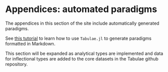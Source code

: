 # Appendices: automated paradigms


The appendices in this section of the site include automatically generated paradigms.

::: {.callout-tip title="Generating paradigms with Tabulae.jl"}
See [this tutorial](https://neelsmith.quarto.pub/tabulae/tutorials/utils.html) to learn how to use `Tabulae.jl` to generate paradigms formatted in Markdown.
:::






::: {.callout-caution title="In progress"}
This section will be expanded as analytical types are implemented and data for inflectional types are added
to the core datasets in the Tabulae github repository.
:::